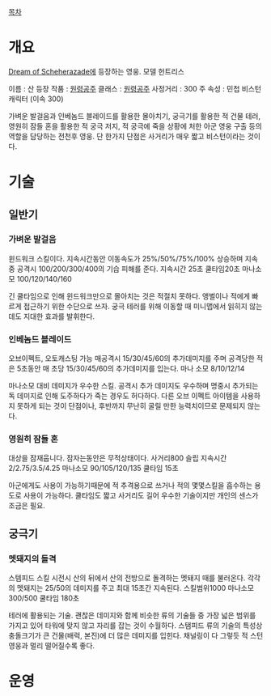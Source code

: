 [[목차]]
= 개요 =

[[Dream of Scheherazade]]에 등장하는 영웅. 모델 헌트리스

이름 : 산
등장 작품 : [[원령공주]]
클래스 : [[원령공주]]
사정거리 : 300
주 속성 : 민첩
비스턴캐릭터 (이속 300)

가벼운 발걸음과 인베놈드 블레이드를 활용한 몰아치기, 궁극기를 활용한 적 건물 테러, 영원히 잠들 혼을 활용한 적 궁극 저지, 적 궁극에 죽을 상황에 처한 아군 영웅 구출 등의 역할을 담당하는 전천후 영웅. 단 한가지 단점은 사거리가 매우 짧고 비스턴이라는 것이다.

= 기술 =
== 일반기 ==
=== 가벼운 발걸음 ===
윈드워크 스킬이다.
지속시간동안 이동속도가 25%/50%/75%/100% 상승하며 지속중 공격시 100/200/300/400의 기습 피해를 준다.
지속시간 25초  쿨타임20초 마나소모 100/120/140/160

긴 쿨타임으로 인해 윈드워크만으로 몰아치는 것은 적절치 못하다. 앵벌이나 적에게 빠르게 접근하기 위한 수단으로 쓰자. 궁극 테러를 위해 이동할 때 미니맵에서 읽히지 않는 데도 지대한 효과를 발휘한다.
=== 인베놈드 블레이드 ===
오브이펙트, 오토캐스팅 가능
매공격시 15/30/45/60의 추가데미지를 주며  공격당한 적은 5초동안 매 초당 15/30/45/60의 추가데미지를 입는다. 마나 소모 8/10/12/14

마나소모 대비 데미지가 우수한 스킬. 공격시 추가 데미지도 우수하며 명중시 추가되는 독 데미지로 인해 도주하다가 죽는 경우도 허다하다. 다른 오브 이펙트 아이템을 사용하지 못하게 되는 것이 단점이나, 후반까지 무난히 굴릴 만한 능력치이므로 문제되지 않는다.
=== 영원히 잠들 혼 ===
대상을 잠재웁니다. 잠자는동안은 무적상태이다.
사거리800 슬립 지속시간 2/2.75/3.5/4.25
마나소모 90/105/120/135 쿨타임 15초

아군에게도 사용이 가능하기때문에 적 추격용으로 쓰거나 적의 몇몇스킬을 흡수하는 용도로 사용이 가능하다. 쿨타임도 짧고 사거리도 길어 우수한 기술이지만 개인의 센스가 조금은 필요.
== 궁극기 ==
=== 멧돼지의 돌격 ===
스템피드 스킬
시전시 산의 뒤에서 산의 전방으로 돌격하는 멧돼지 때를 불러온다. 각각의 멧돼지는 25/50의 데미지를 주고 최대 15초간 지속된다.
스킬범위1000 마나소모 300/500 쿨타임 180초

테러에 활용되는 기술. 괜찮은 데미지와 함께 비슷한 류의 기술들 중 가장 넓은 범위를 가지고 있어 타워에 맞지 않고 자리를 잡는 것이 수월하다. 스탬피드 류의 기술의 특성상 충돌크기가 큰 건물(배럭, 본진)에 더 많은 데미지를 입힌다. 채널링이 다 그렇듯 적 스턴 영웅과 멀리 떨어질수록 좋다.
= 운영 =
